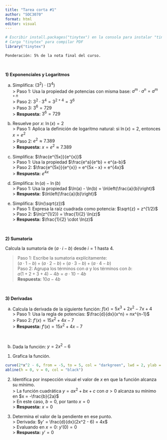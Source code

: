 ```yaml
---
title: "Tarea corta #1"
author: "SOC3070"
format: html
editor: visual
---
```


```r
# Escribir install.packages("tinytex") en la consola para instalar "tinytex"
# Carga "tinytex" para compilar PDF
library("tinytex")
```

`Ponderación: 5% de la nota final del curso.`

<br>

**1) Exponenciales y Logaritmos**

a)  Simplifica: $(3^2) \cdot (3^4)$\
    \> Paso 1: Usa la propiedad de potencias con misma base: $a^m \cdot a^n = a^{m+n}$\
    \> Paso 2: $3^2 \cdot 3^4 = 3^{2+4} = 3^6$\
    \> Paso 3: $3^6 = 729$\
    \> **Respuesta:** $3^6 = 729$

b)  Resuelve por $x$: $\ln(x) = 2$\
    \> Paso 1: Aplica la definición de logaritmo natural: si $\ln(x) = 2$, entonces $x = e^2$\
    \> Paso 2: $e^2 \approx 7.389$\
    \> **Respuesta:** $x = e^2 \approx 7.389$

c)  Simplifica: $\frac{e^{5x}}{e^{x}}$\
    \> Paso 1: Usa la propiedad $\frac{e^a}{e^b} = e^{a-b}$\
    \> Paso 2: $\frac{e^{5x}}{e^{x}} = e^{5x - x} = e^{4x}$\
    \> **Respuesta:** $e^{4x}$

d)  Simplifica: $\ln(a) - \ln(b)$\
    \> Paso 1: Usa la propiedad $\ln(a) - \ln(b) = \ln\left(\frac{a}{b}\right)$\
    \> **Respuesta:** $\ln\left(\frac{a}{b}\right)$

e)  Simplifica: $\ln(\sqrt{z})$\
    \> Paso 1: Expresa la raíz cuadrada como potencia: $\sqrt{z} = z^{1/2}$\
    \> Paso 2: $\ln(z^{1/2}) = \frac{1}{2} \ln(z)$\
    \> **Respuesta:** $\frac{1}{2} \cdot \ln(z)$

<br>

**2) Sumatoria**

Calcula la sumatoria de $(a \cdot i - b)$ desde $i = 1$ hasta $4$.

> Paso 1: Escribe la sumatoria explícitamente:\
> $(a \cdot 1 - b) + (a \cdot 2 - b) + (a \cdot 3 - b) + (a \cdot 4 - b)$\
> Paso 2: Agrupa los términos con $a$ y los términos con $b$:\
> $a(1 + 2 + 3 + 4) - 4b = a \cdot 10 - 4b$\
> **Respuesta:** $10a - 4b$

<br>

**3) Derivadas**

a)  Calcula la derivada de la siguiente función: $f(x) = 5x^3 + 2x^2 - 7x + 4$\
    \> Paso 1: Usa la regla de potencias: $\frac{d}{dx}(x^n) = nx^{n-1}$\
    \> Paso 2: $f'(x) = 15x^2 + 4x - 7$\
    \> **Respuesta:** $f'(x) = 15x^2 + 4x - 7$

<br>

b)  Dada la función: $y = 2x^2 - 6$

<!-- -->

1.  Grafica la función.

```r
curve(2*x^2 - 6, from = -5, to = 5, col = "darkgreen", lwd = 2, ylab = "y", xlab = "x", main = "Gráfico de y = 2x² - 6")
abline(h = 0, v = 0, col = "black")
```

2.  Identifica por inspección visual el valor de $x$ en que la función alcanza su mínimo.\
    \> La función cuadrática $y = ax^2 + bx + c$ con $a > 0$ alcanza su mínimo en $x = -\frac{b}{2a}$\
    \> En este caso, $b = 0$, por tanto $x = 0$\
    \> **Respuesta:** $x = 0$

3.  Determina el valor de la pendiente en ese punto.\
    \> Derivada: $y' = \frac{d}{dx}(2x^2 - 6) = 4x$\
    \> Evaluando en $x = 0$: $y'(0) = 0$\
    \> **Respuesta:** $y' = 0$
